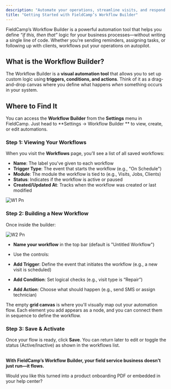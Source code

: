 ```yaml
---
description: "Automate your operations, streamline visits, and respond smarter."
title: "Getting Started with FieldCamp’s Workflow Builder"
---
```


FieldCamp’s Workflow Builder is a powerful automation tool that helps you define _“if this, then that”_ logic for your business processes—without writing a single line of code. Whether you're sending reminders, assigning tasks, or following up with clients, workflows put your operations on autopilot.

## **What is the Workflow Builder?**

The Workflow Builder is a **visual automation tool** that allows you to set up custom logic using **triggers, conditions, and actions**. Think of it as a drag-and-drop canvas where you define what happens _when_ something occurs in your system.

## **Where to Find It**

You can access the **Workflow Builder** from the **Settings** menu in FieldCamp. Just head to **Settings → Workflow Builder ** to view, create, or edit automations.

### **Step 1: Viewing Your Workflows**

When you visit the **Workflows** page, you’ll see a list of all saved workflows:

- **Name**: The label you've given to each workflow
- **Trigger Type**: The event that starts the workflow (e.g., "On Schedule")
- **Module**: The module the workflow is tied to (e.g., Visits, Jobs, Clients)
- **Status**: Indicates if the workflow is active or paused
- **Created/Updated At**: Tracks when the workflow was created or last modified

![W1 Pn](/images/W1.png)

### **Step 2: Building a New Workflow**

Once inside the builder:

![W2 Pn](/images/W2.png)

- **Name your workflow** in the top bar (default is "Untitled Workflow")
- Use the controls:


- **Add Trigger**: Define the event that initiates the workflow (e.g., a new visit is scheduled)
- **Add Condition**: Set logical checks (e.g., visit type is “Repair”)
- **Add Action**: Choose what should happen (e.g., send SMS or assign technician)

The empty **grid canvas** is where you'll visually map out your automation flow. Each element you add appears as a node, and you can connect them in sequence to define the workflow.

### **Step 3: Save & Activate**

Once your flow is ready, click **Save**. You can return later to edit or toggle the status (Active/Inactive) as shown in the workflows list.

\
**With FieldCamp’s Workflow Builder, your field service business doesn’t just run—it flows.**

Would you like this turned into a product onboarding PDF or embedded in your help center?